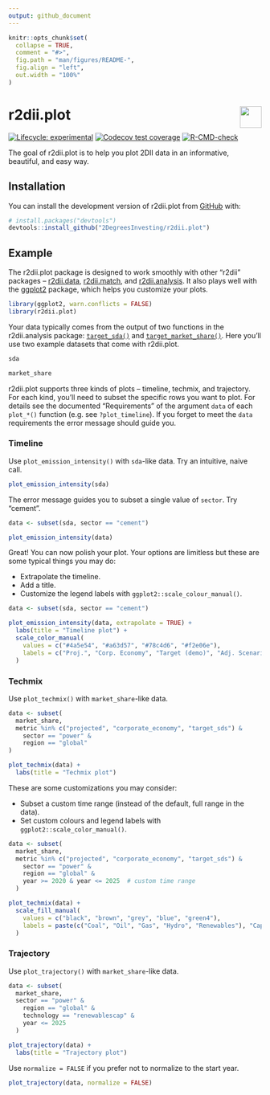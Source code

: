 ```yaml
---
output: github_document
---
```


<!-- README.md is generated from README.Rmd. Please edit that file -->

```r
knitr::opts_chunk$set(
  collapse = TRUE,
  comment = "#>",
  fig.path = "man/figures/README-",
  fig.align = "left",
  out.width = "100%"
)
```

# r2dii.plot <a href='https://github.com/2DegreesInvesting/r2dii.plot'><img src='https://imgur.com/A5ASZPE.png' align='right' height='43' /></a>

<!-- badges: start -->
[![Lifecycle:
experimental](https://img.shields.io/badge/lifecycle-experimental-orange.svg)](https://lifecycle.r-lib.org/articles/stages.html)
[![Codecov test coverage](https://codecov.io/gh/2DegreesInvesting/r2dii.plot/branch/master/graph/badge.svg)](https://codecov.io/gh/2DegreesInvesting/r2dii.plot?branch=master)
[![R-CMD-check](https://github.com/2DegreesInvesting/r2dii.plot/workflows/R-CMD-check/badge.svg)](https://github.com/2DegreesInvesting/r2dii.plot/actions)
<!-- badges: end -->

The goal of r2dii.plot is to help you plot 2DII data in an informative,
beautiful, and easy way.

## Installation

You can install the development version of r2dii.plot from
[GitHub](https://github.com/2DegreesInvesting/r2dii.plot) with:

```r
# install.packages("devtools")
devtools::install_github("2DegreesInvesting/r2dii.plot")
```

## Example

The r2dii.plot package is designed to work smoothly with other "r2dii" packages
-- [r2dii.data](https://2degreesinvesting.github.io/r2dii.data/),
[r2dii.match](https://2degreesinvesting.github.io/r2dii.match/), and
[r2dii.analysis](https://2degreesinvesting.github.io/r2dii.analysis/). It also
plays well with the [ggplot2](https://ggplot2.tidyverse.org/) package, which
helps you customize your plots.

```r
library(ggplot2, warn.conflicts = FALSE)
library(r2dii.plot)
```

Your data typically comes from the output of two functions in the r2dii.analysis
package:
[`target_sda()`](https://2degreesinvesting.github.io/r2dii.analysis/reference/target_sda.html)
and
[`target_market_share()`](https://2degreesinvesting.github.io/r2dii.analysis/reference/target_market_share.html).
Here you'll use two example datasets that come with r2dii.plot.

```r
sda

market_share
```

r2dii.plot supports three kinds of plots -- timeline, techmix, and trajectory.
For each kind, you'll need to subset the specific rows you want to plot. For
details see the documented "Requirements" of the argument `data` of each
`plot_*()` function (e.g. see `?plot_timeline`). If you forget to meet the
`data` requirements the error message should guide you.

### Timeline

Use `plot_emission_intensity()` with `sda`-like data. Try an intuitive, naive call.

```r
plot_emission_intensity(sda)
```

The error message guides you to subset a single value of `sector`. Try "cement".

```r
data <- subset(sda, sector == "cement")

plot_emission_intensity(data)
```

Great! You can now polish your plot. Your options are limitless but these are
some typical things you may do:

* Extrapolate the timeline.
* Add a title. 
* Customize the legend labels with `ggplot2::scale_colour_manual()`.

```r
data <- subset(sda, sector == "cement")

plot_emission_intensity(data, extrapolate = TRUE) + 
  labs(title = "Timeline plot") +
  scale_color_manual(
    values = c("#4a5e54", "#a63d57", "#78c4d6", "#f2e06e"),
    labels = c("Proj.", "Corp. Economy", "Target (demo)", "Adj. Scenario (demo)")
  )
```

### Techmix

Use `plot_techmix()` with `market_share`-like data.

```r
data <- subset(
  market_share, 
  metric %in% c("projected", "corporate_economy", "target_sds") & 
    sector == "power" &
    region == "global"
)

plot_techmix(data) + 
  labs(title = "Techmix plot")
```

These are some customizations you may consider:

* Subset a custom time range (instead of the default, full range in the data).
* Set custom colours and legend labels with `ggplot2::scale_color_manual()`.

```r
data <- subset(
  market_share,
  metric %in% c("projected", "corporate_economy", "target_sds") &
    sector == "power" &
    region == "global" &
    year >= 2020 & year <= 2025  # custom time range
  )

plot_techmix(data) + 
  scale_fill_manual(
    values = c("black", "brown", "grey", "blue", "green4"),
    labels = paste(c("Coal", "Oil", "Gas", "Hydro", "Renewables"), "Cap.")
  )
```

### Trajectory

Use `plot_trajectory()` with `market_share`-like data.

```r
data <- subset(
  market_share,
  sector == "power" &
    region == "global" &
    technology == "renewablescap" &
    year <= 2025
  )

plot_trajectory(data) + 
  labs(title = "Trajectory plot")
```

Use `normalize = FALSE` if you prefer not to normalize to the start year.

```r
plot_trajectory(data, normalize = FALSE)
```
